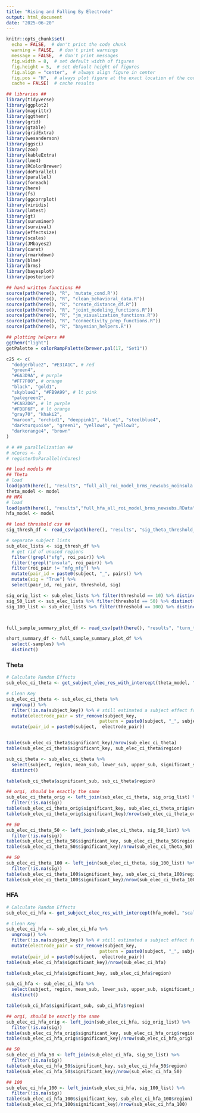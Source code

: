 ```yaml
---
title: "Rising and Falling By Electrode"
output: html_document
date: "2025-06-20"
---
```


```r
knitr::opts_chunk$set(
  echo = FALSE,  # don't print the code chunk
  warning = FALSE,  # don't print warnings
  message = FALSE,  # don't print messages
  fig.width = 8,  # set default width of figures
  fig.height = 5,  # set default height of figures
  fig.align = "center",  # always align figure in center
  fig.pos = "H",  # always plot figure at the exact location of the code chunk
  cache = FALSE)  # cache results

## libraries ##
library(tidyverse)
library(ggplot2)
library(magrittr)
library(ggthemr)
library(grid)
library(gtable)
library(gridExtra)
library(wesanderson)
library(ggsci)
library(zoo)
library(kableExtra)
library(lme4)
library(RColorBrewer)
library(doParallel)
library(parallel)
library(foreach)
library(here)
library(fs)
library(ggcorrplot)
library(viridis)
library(lmtest)
library(gt)
library(survminer)
library(survival)
library(effectsize)
library(scales)
library(JMbayes2)
library(caret)
library(rmarkdown)
library(blme)
library(brms)
library(bayesplot)
library(posterior)

## hand written functions ##
source(path(here(), "R", 'mutate_cond.R'))
source(path(here(), "R", "clean_behavioral_data.R"))
source(path(here(), "R", "create_distance_df.R"))
source(path(here(), "R", "joint_modeling_functions.R"))
source(path(here(), "R", "jm_visualization_functions.R"))
source(path(here(), "R", "connectivity_prep_functions.R"))
source(path(here(), "R", "bayesian_helpers.R"))

## plotting helpers ##
ggthemr("light")
getPalette = colorRampPalette(brewer.pal(17, "Set1"))

c25 <- c(
  "dodgerblue2", "#E31A1C", # red
  "green4",
  "#6A3D9A", # purple
  "#FF7F00", # orange
  "black", "gold1",
  "skyblue2", "#FB9A99", # lt pink
  "palegreen2",
  "#CAB2D6", # lt purple
  "#FDBF6F", # lt orange
  "gray70", "khaki2",
  "maroon", "orchid1", "deeppink1", "blue1", "steelblue4",
  "darkturquoise", "green1", "yellow4", "yellow3",
  "darkorange4", "brown"
)

# # ## parallelization ##
# nCores <- 8
# registerDoParallel(nCores)


```


```r

## load models ##
## Theta
# load
load(path(here(), "results", "full_all_roi_model_brms_newsubs_noinsula.RData"))
theta_model <- model
## HFA
# load
load(path(here(), "results","full_hfa_all_roi_model_brms_newsubs.RData"))
hfa_model <- model

## load threshold csv ##
sig_thresh_df <- read_csv(path(here(), "results", "sig_theta_threshold_pairs.csv"))

# separate subject lists
sub_elec_lists <- sig_thresh_df %>%
  # get rid of unused regions
  filter(!grepl("sfg", roi_pair)) %>%
  filter(!grepl("insula", roi_pair)) %>%
  filter(roi_pair != "mfg_mfg") %>%
  mutate(pair_id = paste0(subject, "_", pairs)) %>%
  mutate(sig = "True") %>%
  select(pair_id, roi_pair, threshold, sig) 

sig_orig_list <- sub_elec_lists %>% filter(threshold == 10) %>% distinct()
sig_50_list <- sub_elec_lists %>% filter(threshold == 50) %>% distinct()
sig_100_list <- sub_elec_lists %>% filter(threshold == 100) %>% distinct()



full_sample_summary_plot_df <- read_csv(path(here(), "results", "turn_time_prediction", "hfa_model_results_summary_plot_df.csv"))

short_summary_df <- full_sample_summary_plot_df %>%
  select(-samples) %>%
  distinct()

```

### Theta

```r

# Calculate Random Effects
sub_elec_ci_theta <- get_subject_elec_res_with_intercept(theta_model, "scale_logged_times", "region_pair", "roi_pair1")

# Clean Key
sub_elec_ci_theta <- sub_elec_ci_theta %>%
  ungroup() %>%
  filter(!is.na(subject_key)) %>% # still estimated a subject effect for each region pair, even if no electrodes!
  mutate(electrode_pair = str_remove(subject_key,
                                   pattern = paste0(subject, "_", subject))) %>%
  mutate(pair_id = paste0(subject,  electrode_pair))


table(sub_elec_ci_theta$significant_key)/nrow(sub_elec_ci_theta)
table(sub_elec_ci_theta$significant_key, sub_elec_ci_theta$region)

sub_ci_theta <- sub_elec_ci_theta %>%
  select(subject, region, mean_sub, lower_sub, upper_sub, significant_sub) %>%
  distinct()

table(sub_ci_theta$significant_sub, sub_ci_theta$region)

```

```r

## orgi, should be exactly the same
sub_elec_ci_theta_orig <- left_join(sub_elec_ci_theta, sig_orig_list) %>%
  filter(!is.na(sig))
table(sub_elec_ci_theta_orig$significant_key, sub_elec_ci_theta_orig$region)
table(sub_elec_ci_theta_orig$significant_key)/nrow(sub_elec_ci_theta_orig)

## 50 
sub_elec_ci_theta_50 <- left_join(sub_elec_ci_theta, sig_50_list) %>%
  filter(!is.na(sig))
table(sub_elec_ci_theta_50$significant_key, sub_elec_ci_theta_50$region)
table(sub_elec_ci_theta_50$significant_key)/nrow(sub_elec_ci_theta_50)

## 50 
sub_elec_ci_theta_100 <- left_join(sub_elec_ci_theta, sig_100_list) %>%
  filter(!is.na(sig))
table(sub_elec_ci_theta_100$significant_key, sub_elec_ci_theta_100$region)
table(sub_elec_ci_theta_100$significant_key)/nrow(sub_elec_ci_theta_100)


```

### HFA

```r

# Calculate Random Effects
sub_elec_ci_hfa <- get_subject_elec_res_with_intercept(hfa_model, "scale_logged_times", "region_pair",  "roi_pair1")

# Clean Key
sub_elec_ci_hfa <- sub_elec_ci_hfa %>%
  ungroup() %>%
  filter(!is.na(subject_key)) %>% # still estimated a subject effect for each region pair, even if no electrodes!
  mutate(electrode_pair = str_remove(subject_key,
                                   pattern = paste0(subject, "_", subject))) %>%
  mutate(pair_id = paste0(subject,  electrode_pair))
table(sub_elec_ci_hfa$significant_key)/nrow(sub_elec_ci_hfa)

table(sub_elec_ci_hfa$significant_key, sub_elec_ci_hfa$region)

sub_ci_hfa <- sub_elec_ci_hfa %>%
  select(subject, region, mean_sub, lower_sub, upper_sub, significant_sub) %>%
  distinct()

table(sub_ci_hfa$significant_sub, sub_ci_hfa$region)


```

```r

## orgi, should be exactly the same
sub_elec_ci_hfa_orig <- left_join(sub_elec_ci_hfa, sig_orig_list) %>%
  filter(!is.na(sig))
table(sub_elec_ci_hfa_orig$significant_key, sub_elec_ci_hfa_orig$region)
table(sub_elec_ci_hfa_orig$significant_key)/nrow(sub_elec_ci_hfa_orig)

## 50 
sub_elec_ci_hfa_50 <- left_join(sub_elec_ci_hfa, sig_50_list) %>%
  filter(!is.na(sig))
table(sub_elec_ci_hfa_50$significant_key, sub_elec_ci_hfa_50$region)
table(sub_elec_ci_hfa_50$significant_key)/nrow(sub_elec_ci_hfa_50)

## 100
sub_elec_ci_hfa_100 <- left_join(sub_elec_ci_hfa, sig_100_list) %>%
  filter(!is.na(sig))
table(sub_elec_ci_hfa_100$significant_key, sub_elec_ci_hfa_100$region)
table(sub_elec_ci_hfa_100$significant_key)/nrow(sub_elec_ci_hfa_100)




```
